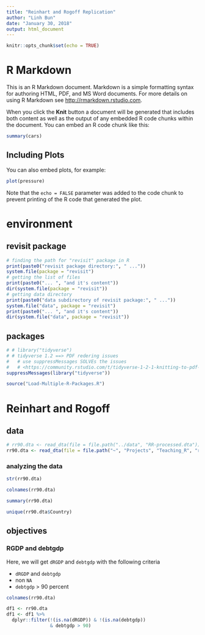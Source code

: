 ```yaml
---
title: "Reinhart and Rogoff Replication"
author: "Linh Bun"
date: "January 30, 2018"
output: html_document
---
```


```r
knitr::opts_chunk$set(echo = TRUE)
```

# R Markdown

This is an R Markdown document. Markdown is a simple formatting syntax for authoring HTML, PDF, and MS Word documents. For more details on using R Markdown see <http://rmarkdown.rstudio.com>.

When you click the **Knit** button a document will be generated that includes both content as well as the output of any embedded R code chunks within the document. You can embed an R code chunk like this:

```r
summary(cars)
```

## Including Plots

You can also embed plots, for example:

```r
plot(pressure)
```

Note that the `echo = FALSE` parameter was added to the code chunk to prevent printing of the R code that generated the plot.


# environment
## revisit package
```r
# finding the path for "revisit" package in R
print(paste0("revisit package directory:", " ..."))
system.file(package = "revisit")
# getting the list of files
print(paste0("... ", "and it's content"))
dir(system.file(package = "revisit"))
# getting data directory
print(paste0("data subdirectory of revisit package:", " ..."))
system.file("data", package = "revisit")
print(paste0("... ", "and it's content"))
dir(system.file("data", package = "revisit"))
```

## packages
```r
# # library("tidyverse")
# # tidyverse 1.2 ==> PDF redering issues
#   # use suppressMessages SOLVEs the issues
#   # <https://community.rstudio.com/t/tidyverse-1-2-1-knitting-to-pdf-issue/2880/9>
suppressMessages(library("tidyverse"))
```

```r
source("Load-Multiple-R-Packages.R")
```


# Reinhart and Rogoff
## data
```r
# rr90.dta <- read_dta(file = file.path("../data", "RR-processed.dta"))
rr90.dta <- read_dta(file = file.path("~", "Projects", "Teaching_R", "revisit", "data", "RR-processed.dta"))
```

### analyzing the data
```r
str(rr90.dta)
```

```r
colnames(rr90.dta)
```

```r
summary(rr90.dta)
```

```r
unique(rr90.dta$Country)
```

## objectives
### RGDP and debtgdp
Here, we will get `dRGDP` and `debtgdp` with the following criteria

* `dRGDP` and `debtgdp`
+ non `NA`
* `debtgdp` > 90 percent

```r
colnames(rr90.dta)
```

```r
df1 <- rr90.dta
df1 <- df1 %>% 
  dplyr::filter(!(is.na(dRGDP)) & !(is.na(debtgdp))
                & debtgdp > 90)
```








